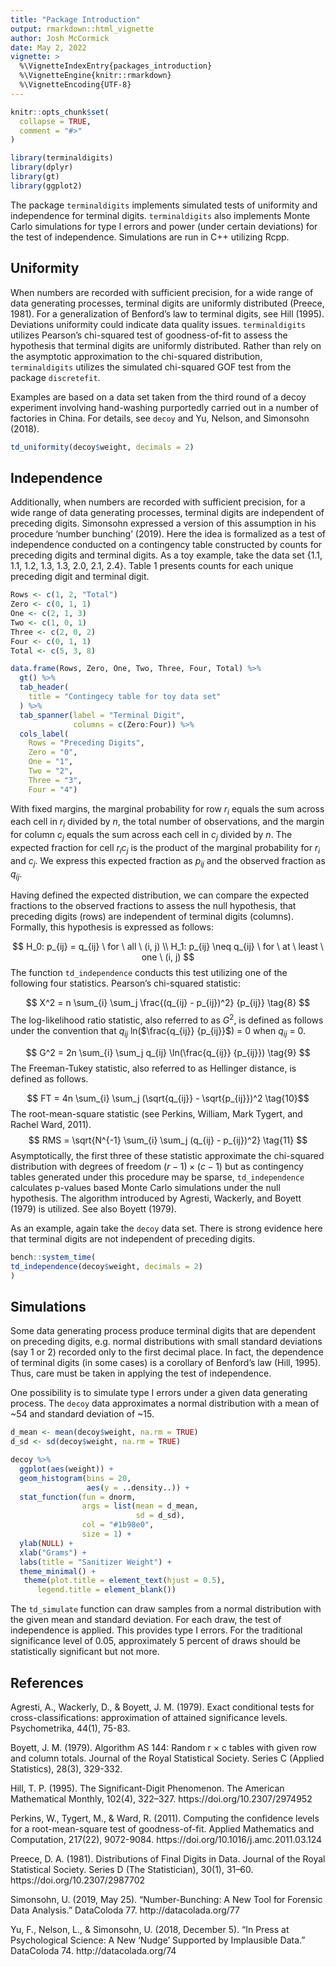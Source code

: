 ```yaml
---
title: "Package Introduction"
output: rmarkdown::html_vignette
author: Josh McCormick
date: May 2, 2022
vignette: >
  %\VignetteIndexEntry{packages_introduction}
  %\VignetteEngine{knitr::rmarkdown}
  %\VignetteEncoding{UTF-8}
---
```


```r
knitr::opts_chunk$set(
  collapse = TRUE,
  comment = "#>"
)
```

```r
library(terminaldigits)
library(dplyr)
library(gt)
library(ggplot2)
```

The package `terminaldigits` implements simulated tests of uniformity and independence for terminal digits. `terminaldigits` also implements Monte Carlo simulations for type I errors and power (under certain deviations) for the test of independence. Simulations are run in C++ utilizing Rcpp. 

## Uniformity

When numbers are recorded with sufficient precision, for a wide range of data generating processes, terminal digits are uniformly distributed (Preece, 1981). For a generalization of Benford's law to terminal digits, see Hill (1995). Deviations uniformity could indicate data quality issues. `terminaldigits` utilizes Pearson's chi-squared test of goodness-of-fit to assess the hypothesis that terminal digits are uniformly distributed. Rather than rely on the asymptotic approximation to the chi-squared distribution, `terminaldigits` utilizes the simulated chi-squared GOF test from the package `discretefit`.

Examples are based on a data set taken from the third round of a decoy experiment involving hand-washing purportedly carried out in a
number of factories in China. For details, see `decoy` and Yu, Nelson, and Simonsohn (2018).

```r
td_uniformity(decoy$weight, decimals = 2)
```

## Independence

Additionally, when numbers are recorded with sufficient precision, for a wide range of data generating processes, terminal digits are independent of preceding digits. Simonsohn expressed a version of this assumption in his procedure 'number bunching' (2019). Here the idea is formalized as a test of independence conducted on a contingency table constructed by counts for preceding digits and terminal digits. As a toy example, take the data set {1.1, 1.1, 1.2, 1.3, 1.3, 2.0, 2.1, 2.4}. Table 1 presents counts for each unique preceding digit and terminal digit.

```r
Rows <- c(1, 2, "Total")
Zero <- c(0, 1, 1)
One <- c(2, 1, 3)
Two <- c(1, 0, 1)
Three <- c(2, 0, 2)
Four <- c(0, 1, 1)
Total <- c(5, 3, 8)

data.frame(Rows, Zero, One, Two, Three, Four, Total) %>%
  gt() %>%
  tab_header(
    title = "Contingecy table for toy data set"
  ) %>%
  tab_spanner(label = "Terminal Digit",
              columns = c(Zero:Four)) %>%
  cols_label(
    Rows = "Preceding Digits",
    Zero = "0",
    One = "1",
    Two = "2",
    Three = "3",
    Four = "4")
```

With fixed margins, the marginal probability for row $r_i$ equals the sum across each cell in $r_i$ divided by $n$, the total number of observations, and the margin for column $c_j$ equals the sum across each cell in $c_j$ divided by $n$. The expected fraction for cell $r_ic_j$ is the product of the marginal probability for $r_i$ and $c_j$. We express this expected fraction as $p_{ij}$ and the observed fraction as $q_{ij}$. 

Having defined the expected distribution, we can compare the expected fractions to the observed fractions to assess the null hypothesis, that preceding digits (rows) are independent of terminal digits (columns). Formally, this hypothesis is expressed as follows:

$$
H_0: p_{ij} = q_{ij} \ for \ all  \ (i, j) \\ 
H_1: p_{ij} \neq  q_{ij} \ for \ at \ least \ one \ (i, j)
$$
The function `td_independence` conducts this test utilizing one of the following four statistics. Pearson's chi-squared statistic:

$$
X^2 = n \sum_{i} \sum_j \frac{(q_{ij} - p_{ij})^2} {p_{ij}} \tag{8} 
$$
The log-likelihood ratio statistic, also referred to as $G^2$, is defined as follows under the convention that $q_{ij}$ ln($\frac{q_{ij}} {p_{ij}}$) = 0 when $q_{ij}$ = 0.

$$ 
G^2 = 2n \sum_{i} \sum_j q_{ij} \ln(\frac{q_{ij}} {p_{ij}}) 
\tag{9}
$$
The Freeman-Tukey statistic, also referred to as Hellinger distance, is defined as follows.

$$ FT = 4n \sum_{i} \sum_j (\sqrt{q_{ij}} - \sqrt{p_{ij}})^2 \tag{10}$$
The root-mean-square statistic (see Perkins, William, Mark Tygert, and Rachel Ward, 2011).
$$ RMS = \sqrt{N^{-1} \sum_{i} \sum_j (q_{ij} - p_{ij})^2} \tag{11} $$
Asymptotically, the first three of these statistic approximate the chi-squared distribution with degrees of freedom $(r - 1) \times (c - 1)$ but as contingency tables generated under this procedure may be sparse, `td_independence` calculates p-values based Monte Carlo simulations under the null hypothesis. The algorithm introduced by Agresti, Wackerly, and Boyett (1979) is utilized. See also Boyett (1979).

As an example, again take the `decoy` data set. There is strong evidence here that terminal digits are not independent of preceding digits.

```r
bench::system_time(
td_independence(decoy$weight, decimals = 2)
)
```

## Simulations

Some data generating process produce terminal digits that are dependent on preceding digits, e.g. normal distributions with small standard deviations (say 1 or 2) recorded only to the first decimal place. In fact, the dependence of terminal digits (in some cases) is a corollary of Benford's law (Hill, 1995). Thus, care must be taken in applying the test of independence.

One possibility is to simulate type I errors under a given data generating process. The `decoy` data approximates a normal distribution with a mean of ~54 and standard deviation of ~15.

```r
d_mean <- mean(decoy$weight, na.rm = TRUE)
d_sd <- sd(decoy$weight, na.rm = TRUE)

```

```r
decoy %>%
  ggplot(aes(weight)) +
  geom_histogram(bins = 20,
                 aes(y = ..density..)) +
  stat_function(fun = dnorm,
                args = list(mean = d_mean,
                            sd = d_sd),
                col = "#1b98e0",
                size = 1) +
  ylab(NULL) +
  xlab("Grams") +
  labs(title = "Sanitizer Weight") +
  theme_minimal() +
   theme(plot.title = element_text(hjust = 0.5),
      legend.title = element_blank())

```

The `td_simulate` function can draw samples from a normal distribution with the given mean and standard deviation. For each draw, the test of independence is applied. This provides type I errors. For the traditional significance level of 0.05, approximately 5 percent of draws should be statistically significant but not more.



## References 

Agresti, A., Wackerly, D., & Boyett, J. M. (1979). Exact conditional tests for cross-classifications: approximation of attained significance levels. Psychometrika, 44(1), 75-83.

Boyett, J. M. (1979). Algorithm AS 144: Random r × c tables with
given row and column totals. Journal of the Royal Statistical Society.
Series C (Applied Statistics), 28(3), 329-332.

Hill, T. P. (1995). The Significant-Digit Phenomenon. The American Mathematical Monthly, 102(4), 322–327. https://doi.org/10.2307/2974952 

Perkins, W., Tygert, M., & Ward, R. (2011). Computing the confidence levels for a root-mean-square test of goodness-of-fit. Applied Mathematics and Computation, 217(22), 9072-9084. https://doi.org/10.1016/j.amc.2011.03.124

Preece, D. A. (1981). Distributions of Final Digits in Data. Journal of the Royal Statistical Society. Series D (The Statistician), 30(1), 31–60. https://doi.org/10.2307/2987702

Simonsohn, U. (2019, May 25). “Number-Bunching: A New Tool for Forensic Data Analysis.” DataColoda 77. http://datacolada.org/77 

Yu, F., Nelson, L., & Simonsohn, U. (2018, December 5). “In Press at Psychological Science: A New 'Nudge' Supported by Implausible Data.” DataColoda 74. http://datacolada.org/74
